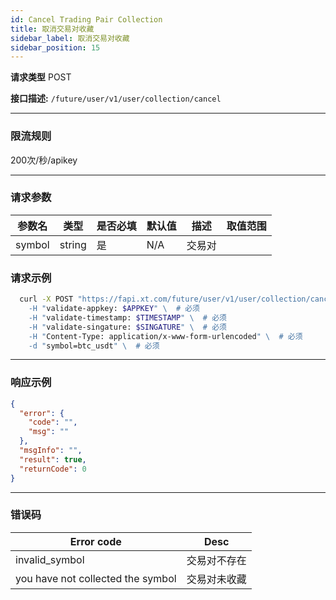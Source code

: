 ```yaml
---
id: Cancel Trading Pair Collection
title: 取消交易对收藏
sidebar_label: 取消交易对收藏
sidebar_position: 15
---
```


**请求类型** POST

**接口描述:** `/future/user/v1/user/collection/cancel`

---

### 限流规则

200次/秒/apikey

---

### 请求参数

| 参数名       | 类型   | 是否必填 | 默认值 | 描述     | 取值范围            |
| ------------ | ------ | -------- | ------ | -------- | ------------------- |
| symbol       | string | 是       | N/A    | 交易对   |                     |


### 请求示例
```bash
  curl -X POST "https://fapi.xt.com/future/user/v1/user/collection/cancel \
    -H "validate-appkey: $APPKEY" \  # 必须
    -H "validate-timestamp: $TIMESTAMP" \  # 必须
    -H "validate-singature: $SINGATURE" \  # 必须
    -H "Content-Type: application/x-www-form-urlencoded" \  # 必须
    -d "symbol=btc_usdt" \  # 必须
```

---

### 响应示例

```json title="Response"
{
  "error": {
    "code": "",
    "msg": ""
  },
  "msgInfo": "",
  "result": true,
  "returnCode": 0
}
```

---

### 错误码

| **Error code**               | **Desc**                       |
| ---------------------------- | ------------------------------ |
| invalid_symbol               | 交易对不存在                    |
| you have not collected the symbol | 交易对未收藏|




